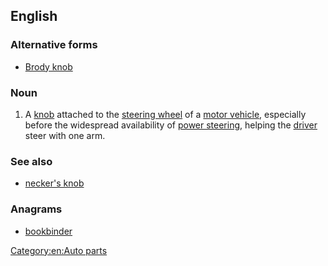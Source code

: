 ==English==
{{wikipedia}}

===Alternative forms===
* [[Brody knob]]

===Noun===
{{en-noun}}

# {{label|en|dated}} A [[knob]] attached to the [[steering wheel]] of a [[motor vehicle]], especially before the widespread availability of [[power steering]], helping the [[driver]] steer with one arm.

===See also===
* [[necker's knob]]

===Anagrams===
* [[bookbinder#English|bookbinder]]

[[Category:en:Auto parts]]